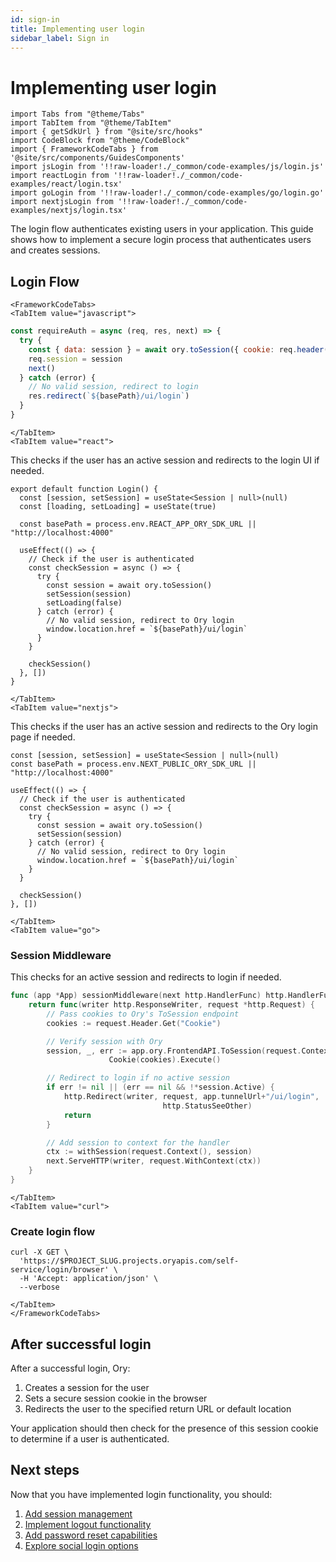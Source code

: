 ```yaml
---
id: sign-in
title: Implementing user login
sidebar_label: Sign in
---
```


# Implementing user login

```mdx-code-block
import Tabs from "@theme/Tabs"
import TabItem from "@theme/TabItem"
import { getSdkUrl } from "@site/src/hooks"
import CodeBlock from "@theme/CodeBlock"
import { FrameworkCodeTabs } from '@site/src/components/GuidesComponents'
import jsLogin from '!!raw-loader!./_common/code-examples/js/login.js'
import reactLogin from '!!raw-loader!./_common/code-examples/react/login.tsx'
import goLogin from '!!raw-loader!./_common/code-examples/go/login.go'
import nextjsLogin from '!!raw-loader!./_common/code-examples/nextjs/login.tsx'
```

The login flow authenticates existing users in your application. This guide shows how to implement a secure login process that
authenticates users and creates sessions.

## Login Flow

```mdx-code-block
<FrameworkCodeTabs>
<TabItem value="javascript">
```

```javascript
const requireAuth = async (req, res, next) => {
  try {
    const { data: session } = await ory.toSession({ cookie: req.header("cookie") })
    req.session = session
    next()
  } catch (error) {
    // No valid session, redirect to login
    res.redirect(`${basePath}/ui/login`)
  }
}
```

```mdx-code-block
</TabItem>
<TabItem value="react">
```



This checks if the user has an active session and redirects to the login UI if needed.

```tsx
export default function Login() {
  const [session, setSession] = useState<Session | null>(null)
  const [loading, setLoading] = useState(true)

  const basePath = process.env.REACT_APP_ORY_SDK_URL || "http://localhost:4000"

  useEffect(() => {
    // Check if the user is authenticated
    const checkSession = async () => {
      try {
        const session = await ory.toSession()
        setSession(session)
        setLoading(false)
      } catch (error) {
        // No valid session, redirect to Ory login
        window.location.href = `${basePath}/ui/login`
      }
    }

    checkSession()
  }, [])
}
```

```mdx-code-block
</TabItem>
<TabItem value="nextjs">
```

This checks if the user has an active session and redirects to the Ory login page if needed.

```tsx
const [session, setSession] = useState<Session | null>(null)
const basePath = process.env.NEXT_PUBLIC_ORY_SDK_URL || "http://localhost:4000"

useEffect(() => {
  // Check if the user is authenticated
  const checkSession = async () => {
    try {
      const session = await ory.toSession()
      setSession(session)
    } catch (error) {
      // No valid session, redirect to Ory login
      window.location.href = `${basePath}/ui/login`
    }
  }

  checkSession()
}, [])
```

```mdx-code-block
</TabItem>
<TabItem value="go">
```

### Session Middleware

This checks for an active session and redirects to login if needed.

```go
func (app *App) sessionMiddleware(next http.HandlerFunc) http.HandlerFunc {
	return func(writer http.ResponseWriter, request *http.Request) {
		// Pass cookies to Ory's ToSession endpoint
		cookies := request.Header.Get("Cookie")

		// Verify session with Ory
		session, _, err := app.ory.FrontendAPI.ToSession(request.Context()).
                      Cookie(cookies).Execute()

		// Redirect to login if no active session
		if err != nil || (err == nil && !*session.Active) {
			http.Redirect(writer, request, app.tunnelUrl+"/ui/login",
                                  http.StatusSeeOther)
			return
		}

		// Add session to context for the handler
		ctx := withSession(request.Context(), session)
		next.ServeHTTP(writer, request.WithContext(ctx))
	}
}
```

```mdx-code-block
</TabItem>
<TabItem value="curl">
```

### Create login flow

```shell
curl -X GET \
  'https://$PROJECT_SLUG.projects.oryapis.com/self-service/login/browser' \
  -H 'Accept: application/json' \
  --verbose
```

```mdx-code-block
</TabItem>
</FrameworkCodeTabs>
```

## After successful login

After a successful login, Ory:

1. Creates a session for the user
2. Sets a secure session cookie in the browser
3. Redirects the user to the specified return URL or default location

Your application should then check for the presence of this session cookie to determine if a user is authenticated.

## Next steps

Now that you have implemented login functionality, you should:

1. [Add session management](/docs/identities/get-started/session-management.mdx)
2. [Implement logout functionality](/docs/identities/get-started/sign-out.mdx)
3. [Add password reset capabilities](/docs/kratos/manage-identities/30_account-recovery.mdx)
4. [Explore social login options](/docs/identities/get-started/social-sign-in.mdx)
